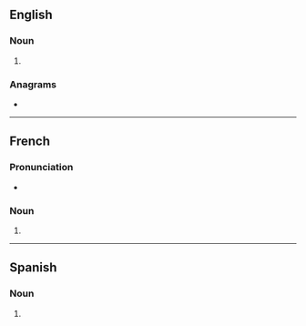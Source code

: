 ==English==

===Noun===
{{head|en|noun form}}

# {{plural of|en|destroyer}}

===Anagrams===
* {{anagrams|en|a=deeorrssty|redestroys}}

----

==French==

===Pronunciation===
* {{IPA|fr|/dɛs.tʁɔ.je/}}

===Noun===
{{head|fr|noun plural form|g=m}}

# {{plural of|fr|destroyer}}

----

==Spanish==

===Noun===
{{head|es|noun form}}

# {{plural of|es|destroyer}}